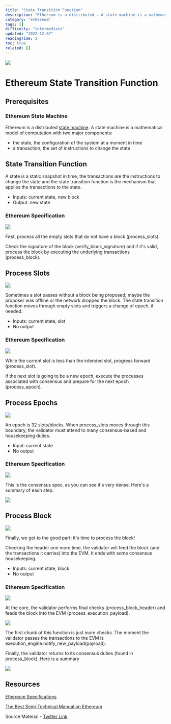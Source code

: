 ```yaml
---
title: "State Transition Function"
description: "Ethereum is a distributed . A state machine is a mathematical model of computation with two major components:"
category: "ethereum"
tags: []
difficulty: "intermediate"
updated: "2022-12-07"
readingTime: 2
toc: true
related: []
---
```


![](/images/state-transition-1.jpeg)

# Ethereum State Transition Function

## Prerequisites

### Ethereum State Machine

Ethereum is a distributed [state machine](/ethereum/state-machine). A state machine is a mathematical model of computation with two major components: 

*   the state, the configuration of the system at a moment in time
*   a transaction, the set of instructions to change the state

## State Transition Function

A state is a static snapshot in time, the transactions are the instructions to change the state and the state transition function is the mechanism that applies the transactions to the state. 

*   Inputs: current state, new block 
*   Output: new state

### Ethereum Specification

![](/images/state-transition-3.jpeg)

First, process all the empty slots that do not have a block (process\_slots). 

Check the signature of the block (verify\_block\_signature) and if it's valid, process the block by executing the underlying transactions (process\_block).

## Process Slots

![](/images/state-transition-4.jpeg)

Sometimes a slot passes without a block being proposed; maybe the proposer was offline or the network dropped the block. The state transition function moves through empty slots and triggers a change of epoch, if needed. 

*   Inputs: current state, slot 
*   No output

### Ethereum Specification

![](/images/state-transition-5.jpeg)

While the current slot is less than the intended slot, progress forward (process\_slot). 

If the next slot is going to be a new epoch, execute the processes associated with consensus and prepare for the next epoch (process\_epoch).

## Process Epochs

![](/images/state-transition-6.jpeg)

An epoch is 32 slots/blocks. When process\_slots moves through this boundary, the validator must attend to many consensus-based and housekeeping duties. 

*   Input: current state 
*   No output

### Ethereum Specification

![](/images/state-transition-7.jpeg)

This is the consensus spec, as you can see it's very dense. Here's a summary of each step.

![](/images/state-transition-8.png)

## Process Block

![](/images/state-transition-9.jpeg)

Finally, we get to the good part; it's time to process the block! 

Checking the header one more time, the validator will feed the block (and the transactions it carries) into the EVM. It ends with some consensus housekeeping. 

*   Inputs: current state, block 
*   No output

### Ethereum Specification

![](/images/state-transition-10.jpeg)

At the core, the validator performs final checks (process\_block\_header) and feeds the block into the EVM (process\_execution\_payload).

![](/images/state-transition-11.jpeg)

The first chunk of this function is just more checks. The moment the validator passes the transactions to the EVM is execution\_engine.notify\_new\_payload(payload).

Finally, the validator returns to its consensus duties (found in process\_block). Here is a summary

![](/images/state-transition-12.png)

## Resources

[Ethereum Specifications](https://github.com/ethereum/consensus-specs)

[The Best Semi-Technical Manual on Ethereum](https://eth2book.info/bellatrix/part3/transition/)

Source Material - [Twitter Link](https://twitter.com/logarithmicrex/status/1577751304696274944)

